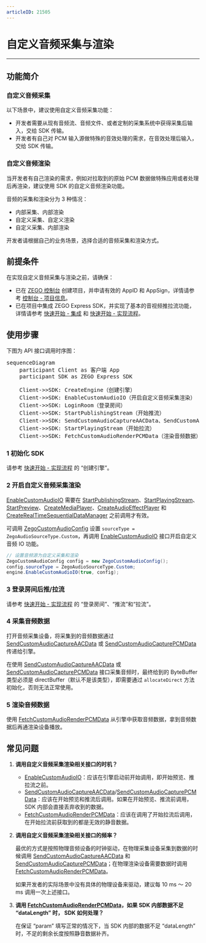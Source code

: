 ```yaml
---
articleID: 21505
---
```

# 自定义音频采集与渲染
- - -
  
## 功能简介

### 自定义音频采集

以下场景中，建议使用自定义音频采集功能：

- 开发者需要从现有音频流、音频文件、或者定制的采集系统中获得采集后输入，交给 SDK 传输。
- 开发者有自己对 PCM 输入源做特殊的音效处理的需求，在音效处理后输入，交给 SDK 传输。

### 自定义音频渲染

当开发者有自己渲染的需求，例如对拉取到的原始 PCM 数据做特殊应用或者处理后再渲染，建议使用 SDK 的自定义音频渲染功能。

<div class="mk-warning">

音频的采集和渲染分为 3 种情况：

- 内部采集、内部渲染
- 自定义采集、自定义渲染
- 自定义采集、内部渲染

开发者请根据自己的业务场景，选择合适的音频采集和渲染方式。
</div>

## 前提条件

在实现自定义音频采集与渲染之前，请确保：

- 已在 [ZEGO 控制台](https://console.zego.im) 创建项目，并申请有效的 AppID 和 AppSign，详情请参考 [控制台 - 项目信息](https://doc-zh.zego.im/article/12107)。
- 已在项目中集成 ZEGO Express SDK，并实现了基本的音视频推拉流功能，详情请参考 [快速开始 - 集成](!Integration/SDK_Integration) 和 [快速开始 - 实现流程](!Integration/Solution_Implementation)。


## 使用步骤

下图为 API 接口调用时序图：

<pre class="mermaid" style="max-width: 100%;">
sequenceDiagram
    participant Client as 客户端 App
    participant SDK as ZEGO Express SDK

    Client->>SDK: CreateEngine（创建引擎）
    Client->>SDK: EnableCustomAudioIO（开启自定义音频采集渲染）
    Client->>SDK: LoginRoom（登录房间）
    Client->>SDK: StartPublishingStream（开始推流）
    Client->>SDK: SendCustomAudioCaptureAACData、SendCustomAudioCapturePCMData（采集音频数据）
    Client->>SDK: StartPlayingStream（开始拉流）
    Client->>SDK: FetchCustomAudioRenderPCMData（渲染音频数据）
</pre>

### 1 初始化 SDK

请参考 [快速开始 - 实现流程](!Integration/Solution_Implementation#CreateEngine) 的 “创建引擎”。

### 2 开启自定义音频采集渲染

<div class="mk-warning">

[EnableCustomAudioIO](@EnableCustomAudioIO) 需要在 [StartPublishingStream](@StartPublishingStream)、[StartPlayingStream](@StartPlayingStream)、[StartPreview](@StartPreview)、[CreateMediaPlayer](@CreateMediaPlayer)、[CreateAudioEffectPlayer](@CreateAudioEffectPlayer) 和 [CreateRealTimeSequentialDataManager](@CreateRealTimeSequentialDataManager) 之前调用才有效。 
</div>

可调用 [ZegoCustomAudioConfig](@-ZegoCustomAudioConfig) 设置 `sourceType = ZegoAudioSourceType.Custom`，再调用 [EnableCustomAudioIO](@EnableCustomAudioIO) 接口开启自定义音频 IO 功能。

```c#
// 设置音频源为自定义采集和渲染
ZegoCustomAudioConfig config = new ZegoCustomAudioConfig();
config.sourceType = ZegoAudioSourceType.Custom;
engine.EnableCustomAudioIO(true, config);
```

### 3 登录房间后推/拉流

请参考 [快速开始 - 实现流程](!Integration/Solution_Implementation#createroom) 的 “登录房间”、“推流”和“拉流”。

### 4 采集音频数据

打开音频采集设备，将采集到的音频数据通过 [SendCustomAudioCaptureAACData](@SendCustomAudioCaptureAACData) 或 [SendCustomAudioCapturePCMData](@SendCustomAudioCapturePCMData) 传递给引擎。

<div class="mk-hint">

在使用 [SendCustomAudioCaptureAACData](@SendCustomAudioCaptureAACData) 或 [SendCustomAudioCapturePCMData](@SendCustomAudioCapturePCMData) 接口采集音频时，最终给到的 ByteBuffer 类型必须是 directBuffer（默认不是该类型），即需要通过 `allocateDirect` 方法初始化，否则无法正常使用。
</div>

### 5 渲染音频数据

使用 [FetchCustomAudioRenderPCMData](@FetchCustomAudioRenderPCMData) 从引擎中获取音频数据，拿到音频数据后再通渲染设备播放。

## 常见问题

1. **调用自定义音频采集渲染相关接口的时机？**

    - [EnableCustomAudioIO](@EnableCustomAudioIO)：应该在引擎启动前开始调用，即开始预览、推拉流之前。
    - [SendCustomAudioCaptureAACData](@SendCustomAudioCaptureAACData)/[SendCustomAudioCapturePCMData](@SendCustomAudioCapturePCMData)：应该在开始预览和推流后调用。如果在开始预览、推流前调用，SDK 内部会直接丢弃收到的数据。
    - [FetchCustomAudioRenderPCMData](@FetchCustomAudioRenderPCMData)：应该在调用了开始拉流后调用，在开始拉流前获取到的都是无效的静音数据。

2. **调用自定义音频采集渲染相关接口的频率？**

    最优的方式是按照物理音频设备的时钟驱动，在物理采集设备采集到数据的时候调用 [SendCustomAudioCaptureAACData](@SendCustomAudioCaptureAACData) 和 [SendCustomAudioCapturePCMData](@SendCustomAudioCapturePCMData)；在物理渲染设备需要数据时调用 [FetchCustomAudioRenderPCMData](@FetchCustomAudioRenderPCMData)。

    如果开发者的实际场景中没有具体的物理设备来驱动，建议每 10 ms ～ 20 ms 调用一次上述接口。

3. **调用 [FetchCustomAudioRenderPCMData](@FetchCustomAudioRenderPCMData)，如果 SDK 内部数据不足 “dataLength” 时， SDK 如何处理？**

    在保证 “param” 填写正常的情况下，当 SDK 内部的数据不足 “dataLength” 时，不足的剩余长度按照静音数据补齐。

